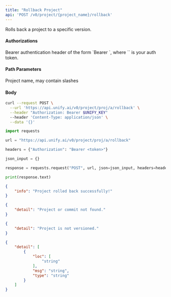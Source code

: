 ```yaml
---
title: "Rollback Project"
api: 'POST /v0/project/{project_name}/rollback'
---
```

Rolls back a project to a specific version.

#### Authorizations

<ParamField header="Authorization" type="string" required="true">
  Bearer authentication header of the form `Bearer <token>`, where `<token>` is your auth token.
</ParamField>

#### Path Parameters

<ParamField query="project_name" type="string" required="true">
Project name, may contain slashes
</ParamField>

#### Body

<ParamField body="commit_hash" type="string" required="true">

</ParamField>

<RequestExample>

```bash cURL
curl --request POST \
  --url 'https://api.unify.ai/v0/project/proj/a/rollback' \
  --header "Authorization: Bearer $UNIFY_KEY"
  --header 'Content-Type: application/json' \
  --data '{}'
```

```python Python
import requests

url = "https://api.unify.ai/v0/project/proj/a/rollback"

headers = {"Authorization": "Bearer <token>"}

json_input = {}

response = requests.request("POST", url, json=json_input, headers=headers)

print(response.text)
```

</RequestExample>
<ResponseExample>

```json 200
{
    "info": "Project rolled back successfully!"
}
```

```json 404
{
    "detail": "Project or commit not found."
}
```

```json 400
{
    "detail": "Project is not versioned."
}
```

```json 422
{
    "detail": [
        {
            "loc": [
                "string"
            ],
            "msg": "string",
            "type": "string"
        }
    ]
}
```

</ResponseExample>
